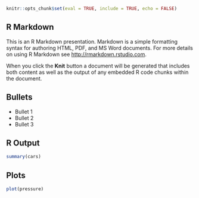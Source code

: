 ```r
knitr::opts_chunk$set(eval = TRUE, include = TRUE, echo = FALSE)
```

## R Markdown

This is an R Markdown presentation. Markdown is a simple formatting syntax for authoring HTML, PDF, and MS Word documents. For more details on using R Markdown see <http://rmarkdown.rstudio.com>.

When you click the **Knit** button a document will be generated that includes both content as well as the output of any embedded R code chunks within the document.

## Bullets

- Bullet 1
- Bullet 2
- Bullet 3

## R Output

```r
summary(cars)
```

## Plots

```r
plot(pressure)
```


